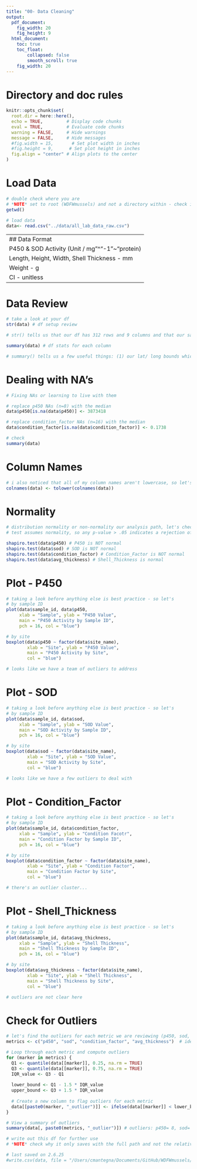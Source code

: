```yaml
---
title: "00- Data Cleaning"
output:
  pdf_document: 
    fig_width: 20
    fig_height: 9
  html_document: 
    toc: true
    toc_float:
        collapsed: false
        smooth_scroll: true
    fig_width: 20
---
```


# Directory and doc rules

```r

knitr::opts_chunk$set(
  root.dir = here::here(),
  echo = TRUE,         # Display code chunks
  eval = TRUE,         # Evaluate code chunks
  warning = FALSE,     # Hide warnings
  message = FALSE,     # Hide messages
  #fig.width = 15,       # Set plot width in inches
  #fig.height = 9,      # Set plot height in inches
  fig.align = "center" # Align plots to the center
)

```

# Load Data

```r

# double check where you are
# *NOTE* set to root (WDFWmussels) and not a directory within - check into why that is happening in the knitr block
getwd()

# load data
data<- read.csv("../data/all_lab_data_raw.csv")


```

---
## Data Format
P450 & SOD Activity (Unit / mg"^"-1"~"protein)
Length, Height, Width, Shell Thickness - mm
Weight - g
CI - unitless
---

# Data Review

```r

# take a look at your df
str(data) # df setup review

# str() tells us that our df has 312 rows and 9 columns and that our sample_id and site number are being treated as integers; this might be a problem in analyses and plotting.

summary(data) # df stats for each column

# summary() tells us a few useful things: (1) our lat/ long bounds which we'll need for mapping, (2) we have NA values in p450 and condition_factor that need to be investigated before moving forward.

```

# Dealing with NA's

```r

# Fixing NAs or learning to live with them

# replace p450 NAs (n=8) with the median
data$p450[is.na(data$p450)] <- 3873418

# replace condition_factor NAs (n=16) with the median
data$condition_factor[is.na(data$condition_factor)] <- 0.1738

# check
summary(data)

```

# Column Names

```r

# i also noticed that all of my column names aren't lowercase, so let's fix that to prevent unnecessary mistakes
colnames(data) <- tolower(colnames(data))

```

# Normality

```r

# distribution normality or non-normality our analysis path, let's check
# test assumes normality, so any p-value > .05 indicates a rejection of that assumption

shapiro.test(data$p450) # P450 is NOT normal
shapiro.test(data$sod) # SOD is NOT normal
shapiro.test(data$condition_factor) # Condition_Factor is NOT normal
shapiro.test(data$avg_thickness) # Shell_Thickness is normal

```

# Plot - P450

```r

# taking a look before anything else is best practice - so let's
# by sample ID
plot(data$sample_id, data$p450, 
     xlab = "Sample", ylab = "P450 Value", 
     main = "P450 Activity by Sample ID",
     pch = 16, col = "blue")

# by site
boxplot(data$p450 ~ factor(data$site_name), 
        xlab = "Site", ylab = "P450 Value", 
        main = "P450 Activity by Site",
        col = "blue")

# looks like we have a team of outliers to address

```

# Plot - SOD

```r

# taking a look before anything else is best practice - so let's
# by sample ID
plot(data$sample_id, data$sod, 
     xlab = "Sample", ylab = "SOD Value", 
     main = "SOD Activity by Sample ID",
     pch = 16, col = "blue")

# by site
boxplot(data$sod ~ factor(data$site_name), 
        xlab = "Site", ylab = "SOD Value", 
        main = "SOD Activity by Site",
        col = "blue")

# looks like we have a few outliers to deal with

```

# Plot - Condition_Factor

```r

# taking a look before anything else is best practice - so let's
# by sample ID
plot(data$sample_id, data$condition_factor, 
     xlab = "Sample", ylab = "Condition Facotr", 
     main = "Condition Factor by Sample ID",
     pch = 16, col = "blue")

# by site
boxplot(data$condition_factor ~ factor(data$site_name), 
        xlab = "Site", ylab = "Condition Factor", 
        main = "Condition Factor by Site",
        col = "blue")

# there's an outlier cluster...

```

# Plot - Shell_Thickness

```r

# taking a look before anything else is best practice - so let's
# by sample ID
plot(data$sample_id, data$avg_thickness, 
     xlab = "Sample", ylab = "Shell Thickness", 
     main = "Shell Thickness by Sample ID",
     pch = 16, col = "blue")

# by site
boxplot(data$avg_thickness ~ factor(data$site_name), 
        xlab = "Site", ylab = "Shell Thickness", 
        main = "Shell Thickness by Site",
        col = "blue")

# outliers are not clear here

```

# Check for Outliers

```r

# let's find the outliers for each metric we are reviewing (p450, sod, condition_factor and avg_thickness). ChatGPT helped create the loop.
metrics <- c("p450", "sod", "condition_factor", "avg_thickness")  # identify columns of interest

# Loop through each metric and compute outliers
for (marker in metrics) {
  Q1 <- quantile(data[[marker]], 0.25, na.rm = TRUE)
  Q3 <- quantile(data[[marker]], 0.75, na.rm = TRUE)
  IQR_value <- Q3 - Q1
  
  lower_bound <- Q1 - 1.5 * IQR_value
  upper_bound <- Q3 + 1.5 * IQR_value
  
  # Create a new column to flag outliers for each metric
  data[[paste0(marker, "_outlier")]] <- ifelse(data[[marker]] < lower_bound | data[[marker]] > upper_bound, TRUE, FALSE)
}

# View a summary of outliers
summary(data[, paste0(metrics, "_outlier")]) # outliers: p450= 8, sod= 19, cf= 10, at= 3 

# write out this df for further use
# *NOTE* check why it only saves with the full path and not the relative

# last saved on 2.6.25
#write.csv(data, file = "/Users/cmantegna/Documents/GitHub/WDFWmussels/data/cleaned/all_cleaned.csv", row.names = FALSE)

```
